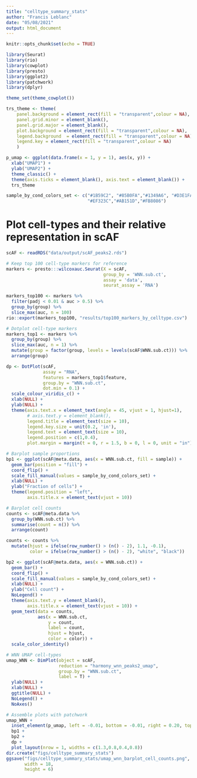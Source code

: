 ```yaml
---
title: "celltype_summary_stats"
author: "Francis Leblanc"
date: "05/08/2021"
output: html_document
---
```


```r
knitr::opts_chunk$set(echo = TRUE)

library(Seurat)
library(rio)
library(cowplot)
library(presto)
library(ggplot2)
library(patchwork)
library(dplyr)

theme_set(theme_cowplot())

trs_theme <- theme(
    panel.background = element_rect(fill = "transparent",colour = NA),
    panel.grid.minor = element_blank(),
    panel.grid.major = element_blank(),
    plot.background = element_rect(fill = "transparent",colour = NA),
    legend.background  = element_rect(fill = "transparent",colour = NA),
    legend.key = element_rect(fill = "transparent",colour = NA)
    )

p_umap <- ggplot(data.frame(x = 1, y = 1), aes(x, y)) + 
  xlab("UMAP1") + 
  ylab("UMAP2") + 
  theme_classic() + 
  theme(axis.ticks = element_blank(), axis.text = element_blank()) +
  trs_theme

sample_by_cond_colors_set <- c("#1B59C2", "#85B0FA","#1349A6", "#D3E1FA",
                               "#EF323C","#AB151D","#FB8086")
```

# Plot cell-types and their relative representation in scAF

```r
scAF <- readRDS("data/output/scAF_peaks2.rds")

# Keep top 100 cell-type markers for reference
markers <- presto:::wilcoxauc.Seurat(X = scAF,
                                     group_by = 'WNN.sub.ct',
                                     assay = 'data',
                                     seurat_assay = 'RNA') 

markers_top100 <- markers %>% 
  filter(padj < 0.01 & auc > 0.5) %>% 
  group_by(group) %>% 
  slice_max(auc, n = 100)
rio::export(markers_top100, "results/top100_markers_by_celltype.csv")

# Dotplot cell-type markers
markers_top1 <- markers %>% 
  group_by(group) %>% 
  slice_max(auc, n = 1) %>% 
  mutate(group = factor(group, levels = levels(scAF$WNN.sub.ct))) %>% 
  arrange(group)

dp <- DotPlot(scAF, 
              assay = "RNA", 
              features = markers_top1$feature, 
              group.by = "WNN.sub.ct",
              dot.min = 0.1) + 
  scale_colour_viridis_c() + 
  xlab(NULL) + 
  ylab(NULL) +
  theme(axis.text.x = element_text(angle = 45, vjust = 1, hjust=1),
        # axis.text.y = element_blank(),
        legend.title = element_text(size = 10),
        legend.key.size = unit(0.2, 'in'),
        legend.text = element_text(size = 10),
        legend.position = c(1,0.4),
        plot.margin = margin(t = 0, r = 1.5, b = 0, l = 0, unit = "in")) 

# Barplot sample proportions
bp1 <- ggplot(scAF@meta.data, aes(x = WNN.sub.ct, fill = sample)) + 
  geom_bar(position = "fill") + 
  coord_flip() + 
  scale_fill_manual(values = sample_by_cond_colors_set) + 
  xlab(NULL) +
  ylab("Fraction of cells") + 
  theme(legend.position = "left", 
        axis.title.x = element_text(vjust = 10))

# Barplot cell counts
counts <- scAF@meta.data %>%
  group_by(WNN.sub.ct) %>%
  summarise(count = n()) %>% 
  arrange(count)

counts <- counts %>%
  mutate(hjust = ifelse(row_number() > (n() - 2), 1.1, -0.1),
         color = ifelse(row_number() > (n() - 2), "white", "black"))

bp2 <- ggplot(scAF@meta.data, aes(x = WNN.sub.ct)) + 
  geom_bar() + 
  coord_flip() + 
  scale_fill_manual(values = sample_by_cond_colors_set) + 
  xlab(NULL) +
  ylab("Cell count") +
  NoLegend() + 
  theme(axis.text.y = element_blank(), 
        axis.title.x = element_text(vjust = 10)) +
  geom_text(data = counts,
            aes(x = WNN.sub.ct,
                y = count,
                label = count,
                hjust = hjust,
                color = color)) +
  scale_color_identity()

# WNN UMAP cell-types
umap_WNN <- DimPlot(object = scAF,
                    reduction = "harmony_wnn_peaks2_umap",
                    group.by = "WNN.sub.ct",
                    label = T) + 
  ylab(NULL) + 
  xlab(NULL) + 
  ggtitle(NULL) +
  NoLegend() +
  NoAxes()

# Assemble plots with patchwork
umap_WNN + 
  inset_element(p_umap, left = -0.01, bottom = -0.01, right = 0.20, top = 0.25) +
  bp1 + 
  bp2 + 
  dp +
  plot_layout(nrow = 1, widths = c(1.3,0.8,0.4,0.8))
dir.create("figs/celltype_summary_stats")
ggsave("figs/celltype_summary_stats/umap_wnn_barplot_cell_counts.png", 
       width = 18, 
       height = 6)
```